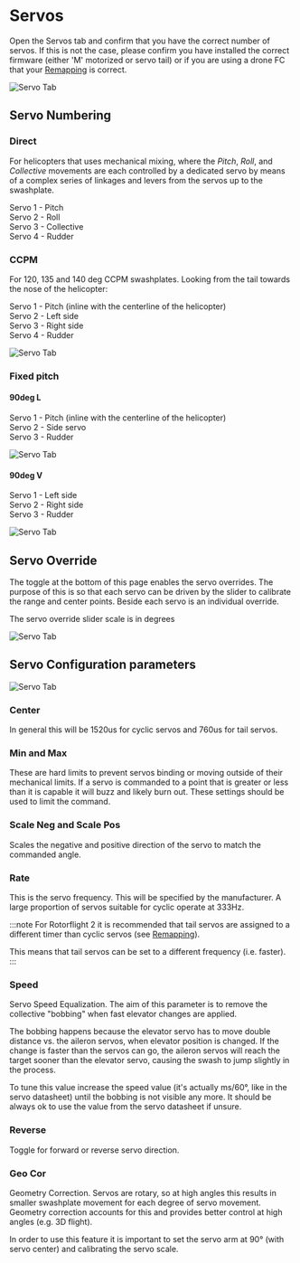 # Servos

Open the Servos tab and confirm that you have the correct number of servos. If this is not the case, please confirm you have installed the correct firmware (either 'M' motorized or servo tail) or if you are using a drone FC that your [Remapping](../../setup/Remapping.mdx)  is correct.

![Servo Tab](../img/servo-1.png)

## Servo Numbering

### Direct  

For helicopters that uses mechanical mixing, where the _Pitch_, _Roll_, and _Collective_ movements are each controlled by a dedicated servo by means of a complex series of linkages and levers from the servos up to the swashplate. 

Servo 1 - Pitch  
Servo 2 - Roll  
Servo 3 - Collective  
Servo 4 - Rudder  

### CCPM  

For 120, 135 and 140 deg CCPM swashplates. 
Looking from the tail towards the nose of the helicopter:

Servo 1 - Pitch (inline with the centerline of the helicopter)    
Servo 2 - Left side  
Servo 3 - Right side  
Servo 4 - Rudder  

![Servo Tab](../img/ccpm.svg)

### Fixed pitch  

#### 90deg L  

Servo 1 - Pitch (inline with the centerline of the helicopter)    
Servo 2 - Side servo  
Servo 3 - Rudder  

![Servo Tab](../img/90deg-l.svg)

#### 90deg V   

Servo 1 - Left side    
Servo 2 - Right side  
Servo 3 - Rudder  

![Servo Tab](../img/90deg-v.svg)

## Servo Override

The toggle at the bottom of this page enables the servo overrides. The purpose of this is so that each servo can be driven by the slider to calibrate the range and center points. Beside each servo is an individual override.

The servo override slider scale is in degrees

![Servo Tab](../img/servo-3.png)

## Servo Configuration parameters 

![Servo Tab](../img/servo-4.png)

### Center

In general this will be 1520us for cyclic servos and 760us for tail servos.

### Min and Max

These are hard limits to prevent servos binding or moving outside of their mechanical limits. If a servo is commanded to a point that is greater or less than it is capable it will buzz and likely burn out. These settings should be used to limit the command.

### Scale Neg and Scale Pos

Scales the negative and positive direction of the servo to match the commanded angle.

### Rate 

This is the servo frequency. This will be specified by the manufacturer. A large proportion of servos suitable for cyclic operate at 333Hz.  

:::note
For Rotorflight 2 it is recommended that tail servos are assigned to a different timer than cyclic servos (see [Remapping](../../setup/Remapping.mdx)).

This means that tail servos can be set to a different frequency (i.e. faster).
:::

### Speed

Servo Speed Equalization. The aim of this parameter is to remove the collective "bobbing" when fast elevator changes are applied.

The bobbing happens because the elevator servo has to move double distance vs. the aileron servos, when elevator position is changed.
If the change is faster than the servos can go, the aileron servos will reach the target sooner than the elevator servo, causing the swash to jump slightly in the process.

To tune this value increase the speed value (it's actually ms/60°, like in the servo datasheet) until the bobbing is not visible any more. It should be always ok to use the value from the servo datasheet if unsure.

### Reverse

Toggle for forward or reverse servo direction.

### Geo Cor

Geometry Correction. Servos are rotary, so at high angles this results in smaller swashplate movement for each degree of servo movement. Geometry correction accounts for this and provides better control at high angles (e.g. 3D flight).

In order to use this feature it is important to set the servo arm at 90° (with servo center) and calibrating the servo scale. 






